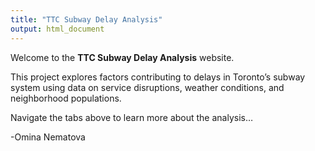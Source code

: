 ```yaml
---
title: "TTC Subway Delay Analysis"
output: html_document
---
```


Welcome to the **TTC Subway Delay Analysis** website.  

This project explores factors contributing to delays in Toronto's subway system using data on service disruptions, weather conditions, and neighborhood populations. 

Navigate the tabs above to learn more about the analysis...

-Omina Nematova

